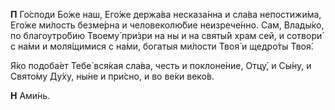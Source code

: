 **П** Го́споди Бо́же наш, Его́же держа́ва несказа́нна и сла́ва непостижи́ма, Его́же ми́лость безме́рна и человеколю́бие неизрече́нно. Сам, Влады́ко, по благоутро́бию Твоему́ при́зри на ны и на святы́й храм сей, и сотвори́ с на́ми и моля́щимися с на́ми, богатыя ми́лости Твоя́ и щедро́ты Твоя́.

Я́ко подоба́ет Тебе́ вся́кая сла́ва, честь и поклоне́ние, Отцу́, и Сы́ну, и Свято́му Ду́ху, ны́не и при́сно, и во ве́ки веко́в.

**Н** Ами́нь.
